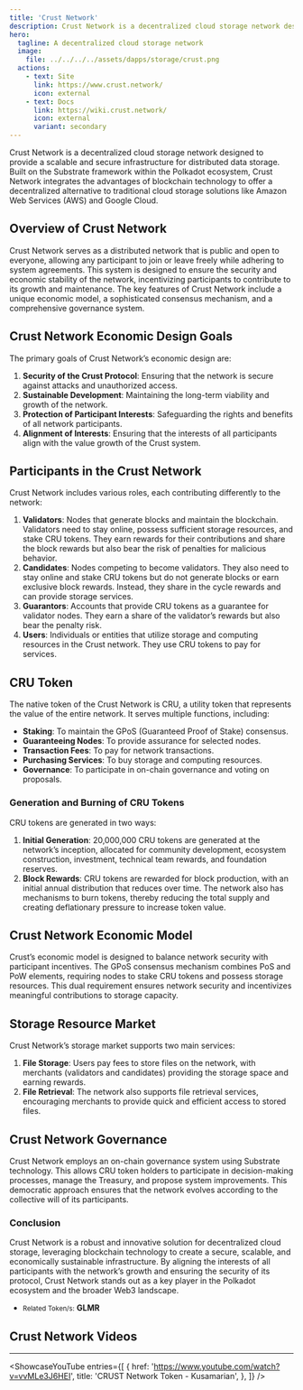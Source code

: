 ```yaml
---
title: 'Crust Network'
description: Crust Network is a decentralized cloud storage network designed to provide a scalable and secure infrastructure for distributed data storage.
hero:
  tagline: A decentralized cloud storage network
  image: 
    file: ../../../../assets/dapps/storage/crust.png
  actions:
    - text: Site
      link: https://www.crust.network/
      icon: external
    - text: Docs
      link: https://wiki.crust.network/
      icon: external
      variant: secondary
---
```



Crust Network is a decentralized cloud storage network designed to provide a scalable and secure infrastructure for distributed data storage. Built on the Substrate framework within the Polkadot ecosystem, Crust Network integrates the advantages of blockchain technology to offer a decentralized alternative to traditional cloud storage solutions like Amazon Web Services (AWS) and Google Cloud.

## Overview of Crust Network
Crust Network serves as a distributed network that is public and open to everyone, allowing any participant to join or leave freely while adhering to system agreements. This system is designed to ensure the security and economic stability of the network, incentivizing participants to contribute to its growth and maintenance. The key features of Crust Network include a unique economic model, a sophisticated consensus mechanism, and a comprehensive governance system.

## Crust Network Economic Design Goals
The primary goals of Crust Network’s economic design are:
1. **Security of the Crust Protocol**: Ensuring that the network is secure against attacks and unauthorized access.
2. **Sustainable Development**: Maintaining the long-term viability and growth of the network.
3. **Protection of Participant Interests**: Safeguarding the rights and benefits of all network participants.
4. **Alignment of Interests**: Ensuring that the interests of all participants align with the value growth of the Crust system.

## Participants in the Crust Network
Crust Network includes various roles, each contributing differently to the network:
1. **Validators**: Nodes that generate blocks and maintain the blockchain. Validators need to stay online, possess sufficient storage resources, and stake CRU tokens. They earn rewards for their contributions and share the block rewards but also bear the risk of penalties for malicious behavior.
2. **Candidates**: Nodes competing to become validators. They also need to stay online and stake CRU tokens but do not generate blocks or earn exclusive block rewards. Instead, they share in the cycle rewards and can provide storage services.
3. **Guarantors**: Accounts that provide CRU tokens as a guarantee for validator nodes. They earn a share of the validator’s rewards but also bear the penalty risk.
4. **Users**: Individuals or entities that utilize storage and computing resources in the Crust network. They use CRU tokens to pay for services.

## CRU Token
The native token of the Crust Network is CRU, a utility token that represents the value of the entire network. It serves multiple functions, including:
- **Staking**: To maintain the GPoS (Guaranteed Proof of Stake) consensus.
- **Guaranteeing Nodes**: To provide assurance for selected nodes.
- **Transaction Fees**: To pay for network transactions.
- **Purchasing Services**: To buy storage and computing resources.
- **Governance**: To participate in on-chain governance and voting on proposals.

### Generation and Burning of CRU Tokens
CRU tokens are generated in two ways:
1. **Initial Generation**: 20,000,000 CRU tokens are generated at the network’s inception, allocated for community development, ecosystem construction, investment, technical team rewards, and foundation reserves.
2. **Block Rewards**: CRU tokens are rewarded for block production, with an initial annual distribution that reduces over time.
The network also has mechanisms to burn tokens, thereby reducing the total supply and creating deflationary pressure to increase token value.

## Crust Network Economic Model
Crust’s economic model is designed to balance network security with participant incentives. The GPoS consensus mechanism combines PoS and PoW elements, requiring nodes to stake CRU tokens and possess storage resources. This dual requirement ensures network security and incentivizes meaningful contributions to storage capacity.

## Storage Resource Market
Crust Network’s storage market supports two main services:
1. **File Storage**: Users pay fees to store files on the network, with merchants (validators and candidates) providing the storage space and earning rewards.
2. **File Retrieval**: The network also supports file retrieval services, encouraging merchants to provide quick and efficient access to stored files.

## Crust Network Governance
Crust Network employs an on-chain governance system using Substrate technology. This allows CRU token holders to participate in decision-making processes, manage the Treasury, and propose system improvements. This democratic approach ensures that the network evolves according to the collective will of its participants.

### Conclusion
Crust Network is a robust and innovative solution for decentralized cloud storage, leveraging blockchain technology to create a secure, scalable, and economically sustainable infrastructure. By aligning the interests of all participants with the network’s growth and ensuring the security of its protocol, Crust Network stands out as a key player in the Polkadot ecosystem and the broader Web3 landscape.
- <small>Related Token/s:</small> **GLMR**

## Crust Network Videos
----------------
<ShowcaseYouTube
  entries={[
    {
      href: 'https://www.youtube.com/watch?v=vvMLe3J6HEI',
      title: 'CRUST Network Token - Kusamarian',
    },
  ]}
/>
